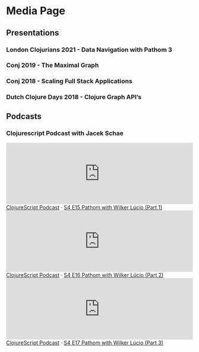 # Media Page

## Presentations


### London Clojurians 2021 - Data Navigation with Pathom 3

<center>
  <YoutubeVideo videoId="YaHiff2vZ_o" />
</center>

### Conj 2019 - The Maximal Graph

<center>
  <YoutubeVideo videoId="IS3i3DTUnAI" />
</center>

### Conj 2018 - Scaling Full Stack Applications

<center>
  <YoutubeVideo videoId="yyVKf2U8YVg" />
</center>

### Dutch Clojure Days 2018 - Clojure Graph API’s

<center>
  <YoutubeVideo videoId="r3zywlNflJI" />
</center>

## Podcasts

### Clojurescript Podcast with Jacek Schae

<iframe width="100%" height="166" scrolling="no" frameborder="no" allow="autoplay" src="https://w.soundcloud.com/player/?url=https%3A//api.soundcloud.com/tracks/908625724"></iframe><div className="soundcloud-embeded"><a href="https://soundcloud.com/user-959992602" title="ClojureScript Podcast" target="_blank">ClojureScript Podcast</a> · <a href="https://soundcloud.com/user-959992602/s4-e15-pathom-with-wilker-lucio-part-1" title="S4 E15 Pathom with Wilker Lúcio (Part 1)" target="_blank">S4 E15 Pathom with Wilker Lúcio (Part 1)</a></div>

<iframe width="100%" height="166" scrolling="no" frameborder="no" allow="autoplay" src="https://w.soundcloud.com/player/?url=https%3A//api.soundcloud.com/tracks/908625850"></iframe><div className="soundcloud-embeded"><a href="https://soundcloud.com/user-959992602" title="ClojureScript Podcast" target="_blank">ClojureScript Podcast</a> · <a href="https://soundcloud.com/user-959992602/s4-e16-pathom-with-wilker-lucio-part-2" title="S4 E16 Pathom with Wilker Lúcio (Part 2)" target="_blank">S4 E16 Pathom with Wilker Lúcio (Part 2)</a></div>

<iframe width="100%" height="166" scrolling="no" frameborder="no" allow="autoplay" src="https://w.soundcloud.com/player/?url=https%3A//api.soundcloud.com/tracks/908625187"></iframe><div className="soundcloud-embeded"><a href="https://soundcloud.com/user-959992602" title="ClojureScript Podcast" target="_blank">ClojureScript Podcast</a> · <a href="https://soundcloud.com/user-959992602/s4-e17-pathom-with-wilker-lucio-part-3" title="S4 E17 Pathom with Wilker Lúcio (Part 3)" target="_blank">S4 E17 Pathom with Wilker Lúcio (Part 3)</a></div>
